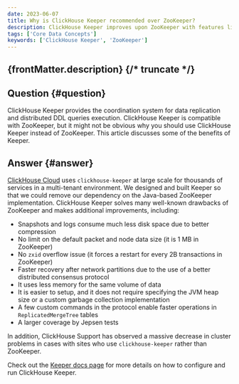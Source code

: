 ```yaml
---
date: 2023-06-07
title: Why is ClickHouse Keeper recommended over ZooKeeper?
description: ClickHouse Keeper improves upon ZooKeeper with features like reduced disk space usage, faster recovery, and less memory consumption, offering better performance for ClickHouse clusters.
tags: ['Core Data Concepts']
keywords: ['ClickHouse Keeper', 'ZooKeeper']
---
```


{frontMatter.description}
{/* truncate */}
---

## Question {#question}

ClickHouse Keeper provides the coordination system for data replication and distributed DDL queries execution. ClickHouse Keeper is compatible with ZooKeeper, but it might not be obvious why you should use ClickHouse Keeper instead of ZooKeeper. This article discusses some of the benefits of Keeper.

## Answer {#answer}

[ClickHouse Cloud](https://console.clickhouse.cloud/) uses `clickhouse-keeper` at large scale for thousands of services in a multi-tenant environment. We designed and built Keeper so that we could remove our dependency on the Java-based ZooKeeper implementation. ClickHouse Keeper solves many well-known drawbacks of ZooKeeper and makes additional improvements, including:

- Snapshots and logs consume much less disk space due to better compression
- No limit on the default packet and node data size (it is 1 MB in ZooKeeper)
- No `zxid` overflow issue (it forces a restart for every 2B transactions in ZooKeeper)
- Faster recovery after network partitions due to the use of a better distributed consensus protocol
- It uses less memory for the same volume of data
- It is easier to setup, and it does not require specifying the JVM heap size or a custom garbage collection implementation
- A few custom commands in the protocol enable faster operations in `ReplicatedMergeTree` tables
- A larger coverage by Jepsen tests

In addition, ClickHouse Support has observed a massive decrease in cluster problems in cases with sites who use `clickhouse-keeper` rather than ZooKeeper.

Check out the [Keeper docs page](https://clickhouse.com/docs/en/guides/sre/keeper/clickhouse-keeper) for more details on how to configure and run ClickHouse Keeper.